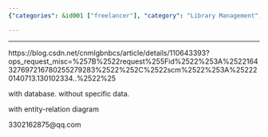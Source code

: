 ```yaml
---
{"categories": &id001 ["freelancer"], "category": "Library Management", "date": "2022-02-18 08:30:33", "description": "A Library System with a database is being discussed in this article. The system currently lacks specific data, and an entity-relation diagram is provided to help understand the structure of the system. Contact information is also included for those who require further assistance or have any questions.", "tags": *id001, "title": "Library System"}

---
```


------

https://blog.csdn.net/cnmlgbnbcs/article/details/110643393?ops_request_misc=%257B%2522request%255Fid%2522%253A%2522164327697216780255279283%2522%252C%2522scm%2522%253A%252220140713.130102334..%2522%25

with database. without specific data.

with entity-relation diagram

3302162875@qq.com

